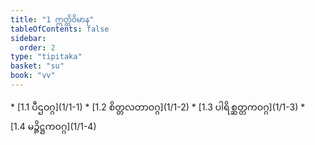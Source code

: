 ```yaml
---
title: "1 ဣတ္ထိဝိမာန"
tableOfContents: false
sidebar:
  order: 2
type: "tipitaka"
basket: "su"
book: "vv"
---
```



<DynamicBreadcrumb />



<TableOfContents book="vv" section="1">
* [1.1 ပီဌဝဂ္ဂ](1/1-1)
* [1.2 စိတ္တလတာဝဂ္ဂ](1/1-2)
* [1.3 ပါရိစ္ဆတ္တကဝဂ္ဂ](1/1-3)
* [1.4 မဉ္ဇိဋ္ဌကဝဂ္ဂ](1/1-4)
</TableOfContents>